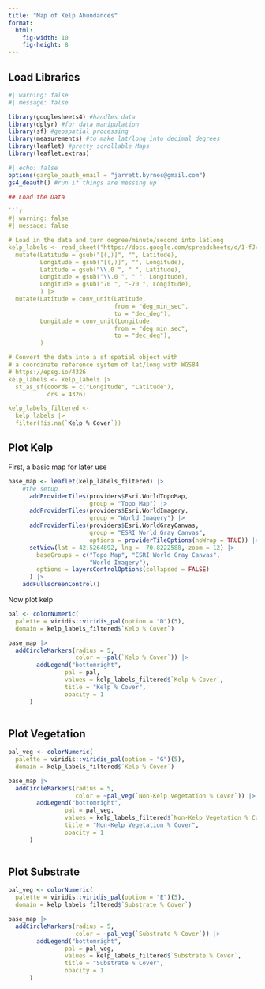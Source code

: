 ```yaml
---
title: "Map of Kelp Abundances"
format: 
  html:
    fig-width: 10
    fig-height: 8
---
```


## Load Libraries

```r
#| warning: false
#| message: false

library(googlesheets4) #handles data
library(dplyr) #for data manipulation
library(sf) #geospatial processing
library(measurements) #to make lat/long into decimal degrees
library(leaflet) #pretty scrollable Maps
library(leaflet.extras)
```

```r
#| echo: false
options(gargle_oauth_email = "jarrett.byrnes@gmail.com")
gs4_deauth() #run if things are messing up```

## Load the Data

```r
#| warning: false
#| message: false

# Load in the data and turn degree/minute/second into latlong
kelp_labels <- read_sheet("https://docs.google.com/spreadsheets/d/1-fJVqQ6jRDgsIIi4C9FggdzqTQY2GRCy3Ic_pqtnhTs/edit?usp=sharing") |>
  mutate(Latitude = gsub("[(,)]", "", Latitude),
         Longitude = gsub("[(,)]", "", Longitude),
         Latitude = gsub("\\.0 ", " ", Latitude),
         Longitude = gsub("\\.0 ", " ", Longitude),
         Longitude = gsub("70 ", "-70 ", Longitude),
         ) |>
  mutate(Latitude = conv_unit(Latitude, 
                              from = "deg_min_sec", 
                              to = "dec_deg"),
         Longitude = conv_unit(Longitude, 
                              from = "deg_min_sec", 
                              to = "dec_deg"),
         )

# Convert the data into a sf spatial object with
# a coordinate reference system of lat/long with WGS84 
# https://epsg.io/4326
kelp_labels <- kelp_labels |>
  st_as_sf(coords = c("Longitude", "Latitude"),
           crs = 4326)

kelp_labels_filtered <- 
  kelp_labels |>
  filter(!is.na(`Kelp % Cover`))
```

## Plot Kelp

First, a basic map for later use
```r
base_map <- leaflet(kelp_labels_filtered) |>
    #the setup
      addProviderTiles(providers$Esri.WorldTopoMap, 
                       group = "Topo Map") |>
      addProviderTiles(providers$Esri.WorldImagery, 
                       group = "World Imagery") |>
      addProviderTiles(providers$Esri.WorldGrayCanvas, 
                       group = "ESRI World Gray Canvas",
                       options = providerTileOptions(noWrap = TRUE)) |>
      setView(lat = 42.5264892, lng = -70.8222588, zoom = 12) |>       addLayersControl(
        baseGroups = c("Topo Map", "ESRI World Gray Canvas", 
                       "World Imagery"),
        options = layersControlOptions(collapsed = FALSE)
      ) |>
    addFullscreenControl()

```

Now plot kelp

```r
pal <- colorNumeric(
  palette = viridis::viridis_pal(option = "D")(5),
  domain = kelp_labels_filtered$`Kelp % Cover`)

base_map |>
  addCircleMarkers(radius = 5,
                   color = ~pal(`Kelp % Cover`)) |>
        addLegend("bottomright",
                pal = pal,
                values = kelp_labels_filtered$`Kelp % Cover`,
                title = "Kelp % Cover",
                opacity = 1
      ) 
  
```


## Plot Vegetation


```r
pal_veg <- colorNumeric(
  palette = viridis::viridis_pal(option = "G")(5),
  domain = kelp_labels_filtered$`Kelp % Cover`)

base_map |>
  addCircleMarkers(radius = 5,
                   color = ~pal_veg(`Non-Kelp Vegetation % Cover`)) |>
        addLegend("bottomright",
                pal = pal_veg,
                values = kelp_labels_filtered$`Non-Kelp Vegetation % Cover`,
                title = "Non-Kelp Vegetation % Cover",
                opacity = 1
      ) 
  
```

## Plot Substrate


```r
pal_veg <- colorNumeric(
  palette = viridis::viridis_pal(option = "E")(5),
  domain = kelp_labels_filtered$`Substrate % Cover`)

base_map |>
  addCircleMarkers(radius = 5,
                   color = ~pal_veg(`Substrate % Cover`)) |>
        addLegend("bottomright",
                pal = pal_veg,
                values = kelp_labels_filtered$`Substrate % Cover`,
                title = "Substrate % Cover",
                opacity = 1
      ) 
  
```